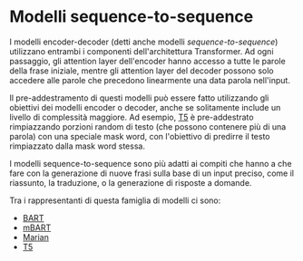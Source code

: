 # Modelli sequence-to-sequence

<Youtube id="0_4KEb08xrE" />

I modelli encoder-decoder (detti anche modelli *sequence-to-sequence*) utilizzano entrambi i componenti dell'architettura Transformer. Ad ogni passaggio, gli attention layer dell'encoder hanno accesso a tutte le parole della frase iniziale, mentre gli attention layer del decoder possono solo accedere alle parole che precedono linearmente una data parola nell'input.

Il pre-addestramento di questi modelli può essere fatto utilizzando gli obiettivi dei modelli encoder o decoder, anche se solitamente include un livello di complessità maggiore. Ad esempio, [T5](https://huggingface.co/t5-base) è pre-addestrato rimpiazzando porzioni random di testo (che possono contenere più di una parola) con una speciale mask word, con l'obiettivo di predirre il testo rimpiazzato dalla mask word stessa.

I modelli sequence-to-sequence sono più adatti ai compiti che hanno a che fare con la generazione di nuove frasi sulla base di un input preciso, come il riassunto, la traduzione, o la generazione di risposte a domande.

Tra i rappresentanti di questa famiglia di modelli ci sono:

- [BART](https://huggingface.co/transformers/model_doc/bart.html)
- [mBART](https://huggingface.co/transformers/model_doc/mbart.html)
- [Marian](https://huggingface.co/transformers/model_doc/marian.html)
- [T5](https://huggingface.co/transformers/model_doc/t5.html)
